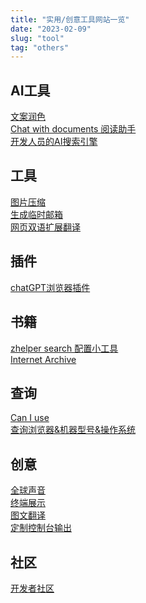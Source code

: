 ```yaml
---
title: "实用/创意工具网站一览"
date: "2023-02-09"
slug: "tool"
tag: "others"
---
```


## AI工具

[文案润色](https://www.deepl.com/write)  
[Chat with documents 阅读助手](https://chatdoc.com/chatdoc/#/upload)  
[开发人员的AI搜索引擎](https://www.phind.com/)

## 工具

[图片压缩](https://tinypng.com/)  
[生成临时邮箱](https://tempmail.cn/)  
[网页双语扩展翻译](https://immersive-translate.owenyoung.com/)

## 插件

[chatGPT浏览器插件](https://github.com/josStorer/chatGPTBox)

## 书籍

[zhelper search 配置小工具](https://tool.yibook.org/)  
[Internet Archive](https://archive.org/)

## 查询

[Can I use](https://caniuse.com/)  
[查询浏览器&机器型号&操作系统](https://whichbrowser.net/)

## 创意
[全球声音](https://globalsequencer.com/)  
[终端展示](https://gitcode.net/mirrors/abcfy2/motd?utm_source=csdn_github_accelerator&from_codechina=yes)  
[图文翻译](https://translate.yandex.com/)  
[定制控制台输出](http://patorjk.com/software/taag/#p=display&f=Graffiti&t=Type%20Something%20)

## 社区
[开发者社区](https://dev.to/)